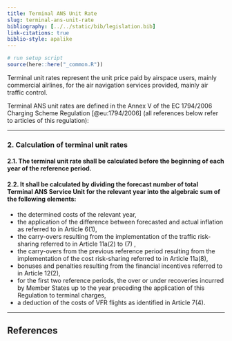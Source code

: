 ```yaml
---
title: Terminal ANS Unit Rate
slug: terminal-ans-unit-rate
bibliography: [../../static/bib/legislation.bib]
link-citations: true
biblio-style: apalike
---
```

```r
# run setup script
source(here::here("_common.R"))
```

Terminal unit rates represent the unit price paid by airspace users, mainly
commercial airlines, for the air navigation services provided, mainly air
traffic control.

Terminal ANS unit rates are defined in the Annex V of the
EC 1794/2006 Charging Scheme Regulation [@eu:1794/2006]
(all references below refer to articles of this regulation):


----------------------

### 2. Calculation of terminal unit rates

#### 2.1. The terminal unit rate shall be calculated before the beginning of each year of the reference period.

#### 2.2. It shall be calculated by dividing the forecast number of total Terminal ANS Service Unit for the relevant year into the algebraic sum of the following elements:

* the determined costs of the relevant year,
* the application of the difference between forecasted and actual inflation as referred to in Article 6(1),
* the carry-overs resulting from the implementation of the traffic risk-sharing referred to in Article 11a(2) to (7) ,
* the carry-overs from the previous reference period resulting from the implementation of the cost risk-sharing referred to in Article 11a(8),
* bonuses and penalties resulting from the financial incentives referred to in Article 12(2),
* for the first two reference periods, the over or under recoveries incurred by Member States up to the year preceding the application of this Regulation to terminal charges,
* a deduction of the costs of VFR flights as identified in Article 7(4).

--------------------


## References

